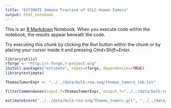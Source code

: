 ```yaml
---
title: "ESTIMATE Immune Fraction of SCLC Human Tumors"
output: html_notebook
---
```


This is an [R Markdown](http://rmarkdown.rstudio.com) Notebook. When you execute code within the notebook, the results appear beneath the code. 

Try executing this chunk by clicking the *Run* button within the chunk or by placing your cursor inside it and pressing *Cmd+Shift+Enter*. 

```r
library(utils)
rforge <- "http://r-forge.r-project.org"
install.packages("estimate", repos=rforge, dependencies=TRUE)
library(estimate)
```

```r
ThomasTumorExpr <- "../../data/bulk-rna-seq/thomas_tumors_tab.txt"

filterCommonGenes(input.f=ThomasTumorExpr, output.f="../../data/bulk-rna-seq/Thomas_tumors.gct", id="GeneSymbol")

estimateScore("../../data/bulk-rna-seq/Thomas_tumors.gct", "../../data/bulk-rna-seq/Thomas_tumors_estimate_score.gct", platform="illumina")

```

